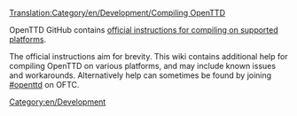 [[Translation:Category/en/Development/Compiling OpenTTD]]

[[Category:en/Development]]

OpenTTD GitHub contains [https://github.com/OpenTTD/OpenTTD/blob/master/COMPILING.md official instructions for compiling on supported platforms].

The official instructions aim for brevity.  This wiki contains additional help for compiling OpenTTD on various platforms, and may include known issues and workarounds.  Alternatively help can sometimes be found by joining [irc://irc.oftc.net/openttd.compile #openttd] on OFTC.